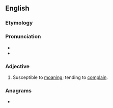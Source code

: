==English==

===Etymology===
{{suf|en|moan|y|id2=adjectival}}

===Pronunciation===
* {{IPA|en|/məʊni/}}
* {{rhymes|en|əʊni|s=2}}

===Adjective===
{{en-adj|er}}

# {{lb|en|informal}} Susceptible to [[moan]]ing; tending to [[complain]].

===Anagrams===
* {{anagrams|en|a=amnoy|Mayon|anomy}}